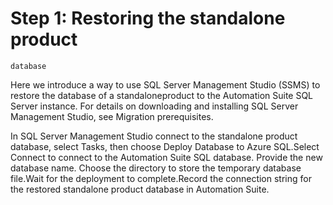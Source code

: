 ﻿# Step 1: Restoring the standalone product
    database

Here we introduce a way to use SQL Server Management Studio (SSMS) to restore the database of a standaloneproduct to the Automation Suite SQL Server instance. For details on downloading and installing SQL Server Management Studio, see Migration prerequisites.

In SQL Server Management Studio connect to the standalone product database, select Tasks, then choose Deploy Database to Azure SQL.Select Connect to connect to the Automation Suite SQL database. Provide the new database name. Choose the directory to store the temporary database file.Wait for the deployment to complete.Record the connection string for the restored standalone product database in Automation Suite.
